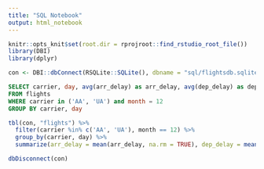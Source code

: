 ```yaml
---
title: "SQL Notebook"
output: html_notebook
---
```


```r
knitr::opts_knit$set(root.dir = rprojroot::find_rstudio_root_file())
library(DBI)
library(dplyr)
```

```r
con <- DBI::dbConnect(RSQLite::SQLite(), dbname = "sql/flightsdb.sqlite")
```

```sql
SELECT carrier, day, avg(arr_delay) as arr_delay, avg(dep_delay) as dep_delay
FROM flights
WHERE carrier in ('AA', 'UA') and month = 12
GROUP BY carrier, day
```

```r
tbl(con, "flights") %>%
  filter(carrier %in% c('AA', 'UA'), month == 12) %>%
  group_by(carrier, day) %>%
  summarize(arr_delay = mean(arr_delay, na.rm = TRUE), dep_delay = mean(dep_delay, na.rm = TRUE))
```

```r
dbDisconnect(con)
```

